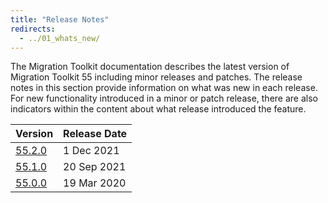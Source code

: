 ```yaml
---
title: "Release Notes"
redirects:
  - ../01_whats_new/
---
```


The Migration Toolkit documentation describes the latest version of Migration Toolkit 55 including minor releases and patches. The release notes in this section provide information on what was new in each release. For new functionality introduced in a minor or patch release, there are also indicators within the content about what release introduced the feature.

| Version | Release Date | 
| ------- | ------------ | 
| [55.2.0](07_mkt_552_rel_notes) | 1 Dec 2021  |
| [55.1.0](08_mkt_551_rel_notes) | 20 Sep 2021  |
| [55.0.0](09_mkt_55_rel_notes) | 19 Mar 2020 |

